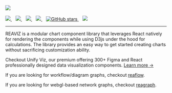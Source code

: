 
<Meta title="Docs/Intro" />

<div style={{ margin: '0 auto', maxWidth: '600px', color: 'white', textAlign: 'center' }}>
  <img
    style={{ width: '75%', margin: '0 auto 2em auto' }}
    src="https://github.com/reaviz/reaviz/raw/master/docs/assets/logo.png"
  />
  <br />
  <br />
  <a href="https://github.com/reaviz/reaviz/workflows/build/" target="_blank">
    <img src="https://github.com/reaviz/reaviz/workflows/build/badge.svg?branch=master" />
  </a>
  <span>&nbsp;&nbsp;</span>
  <a href="https://npm.im/reaviz" target="_blank">
    <img src="https://img.shields.io/npm/v/reaviz.svg" />
  </a>
  <span>&nbsp;&nbsp;</span>
  <a href="https://npm.im/reaviz" target="_blank">
    <img src="https://badgen.net/npm/dw/reaviz" />
  </a>
  <span>&nbsp;&nbsp;</span>
  <a href="https://github.com/reaviz/reaviz/blob/master/LICENSE" target="_blank">
    <img src="https://badgen.now.sh/badge/license/apache2" />
  </a>
  <span>&nbsp;&nbsp;</span>
  <a href="https://github.com/reaviz/reaviz" target="_blank">
    <img alt="GitHub stars" src="https://img.shields.io/github/stars/reaviz/reaviz?style=social" />
  </a>
  <span>&nbsp;&nbsp;</span>
  <a href="https://discord.gg/tt8wGExq35" target="_blank">
    <img src="https://img.shields.io/discord/773948315037073409?label=discord" />
  </a>

  ---

  REAVIZ is a modular chart component library that leverages React natively for rendering the components while
  using D3js under the hood for calculations. The library provides an easy way to get started creating
  charts without sacrificing customization ability.

  Checkout Unify Viz, our premium offering 300+ Figma and React professionally designed data visualization components. <a href="https://unifyviz.com" target="_blank">Learn more →</a>

  If you are looking for workflow/diagram graphs, checkout <a href="https://reaflow.dev" target="_blank">reaflow</a>.

  If you are looking for webgl-based network graphs, checkout <a href="https://reagraph.dev" target="_blank">reagraph</a>.
</div>
